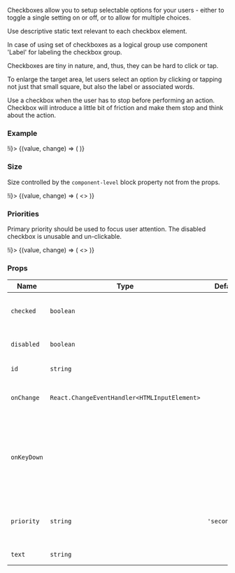 
Checkboxes allow you to setup selectable options for your users - either to toggle a single setting on or off, or to allow for multiple choices.

Use descriptive static text relevant to each checkbox element.

In case of using set of checkboxes as a logical group use component 'Label' for labeling the checkbox group.

Checkboxes are tiny in nature, and, thus, they can be hard to click or tap.

To enlarge the target area, let users select an option by clicking or tapping not just that small square, but also the label or associated words.

Use a checkbox when the user has to stop before performing an action. Checkbox will introduce a little bit of friction and make them stop and think about the action.

### Example

<Playground>
  <State initial={false} change={(i) => !i}>
    {(value, change) => (
      <Checkbox checked={value} id="simple" onChange={change} text="Simple" priority="primary" />
    )}
  </State>
</Playground>

### Size

Size controlled by the `component-level` block property not from the props.

<Playground>
  <State initial={false} change={(i) => !i}>
    {(value, change) => (
      <>
        <block.S>
          <Checkbox checked={value} id="small" onChange={change} text="Small" priority="primary" />
        </block.S>
        <block.M>
          <Checkbox
            checked={value}
            id="medium"
            onChange={change}
            text="Medium"
            priority="primary"
          />
        </block.M>
        <block.L>
          <Checkbox checked={value} id="large" onChange={change} text="Large" priority="primary" />
        </block.L>
        <block.XL>
          <Checkbox
            checked={value}
            id="extra"
            onChange={change}
            text="Extra large"
            priority="primary"
          />
        </block.XL>
        <block.H>
          <Checkbox checked={value} id="huge" onChange={change} text="Huge" priority="primary" />
        </block.H>
      </>
    )}
  </State>
</Playground>

### Priorities

Primary priority should be used to focus user attention. The disabled checkbox is unusable and un-clickable.

<Playground size="S">
  <State initial={false} change={(i) => !i}>
    {(value, change) => (
      <>
        <Checkbox checked onChange={change} id="primary" text="Primary" priority="primary" />
        <Checkbox
          checked
          onChange={change}
          disabled
          id="disabled"
          text="Disabled"
          priority="primary"
        />
      </>
    )}
  </State>
</Playground>

### Props

| Name        | Type                                         | Default       | Description                                                                  |
| ----------- | -------------------------------------------- | ------------- | ---------------------------------------------------------------------------- |
| `checked`   | `boolean`                                    |               | Whether checkbox is checked or not                                           |
| `disabled`  | `boolean`                                    |               | HTML disabled attribute                                                      |
| `id`        | `string`                                     |               | HTML id attribute                                                            |
| `onChange`  | `React.ChangeEventHandler<HTMLInputElement>` |               | Callback when checkbox is clicked                                            |
| `onKeyDown` |                                              |               | The onKeydown event occurs when the user is pressing a key (on the keyboard) |
| `priority`  | `string`                                     | `'secondary'` | Priority prop to style Checkbox component                                    |
| `text`      | `string`                                     |               | Text component                                                               |
